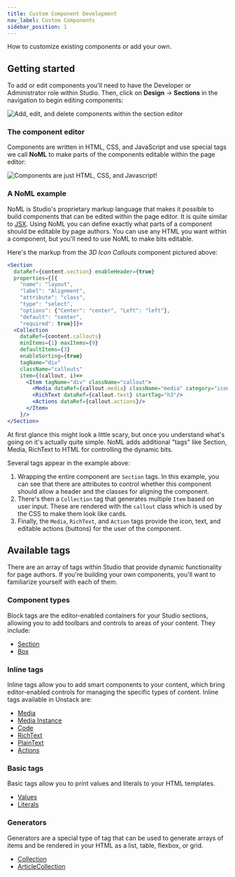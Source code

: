 ```yaml
---
title: Custom Component Development
nav_label: Custom Components
sidebar_position: 1
---
```

How to customize existing components or add your own.

## Getting started

To add or edit components you'll need to have the Developer or Administrator role within Studio. Then, click on **Design** -> **Sections** in the navigation to begin editing components:

![Add, edit, and delete components within the section editor](/assets/unstack-components.png)

### The component editor

Components are written in HTML, CSS, and JavaScript and use special tags we call **NoML** to make parts of the components editable within the page editor:

![Components are just HTML, CSS, and Javascript!](/assets/BA6C1C46-F1CC-4B60-9509-7F7968553378_1_201_a.jpeg)

### A NoML example

NoML is Studio's proprietary markup language that makes it possible to build components that can be edited within the page editor. It is quite similar to [JSX](https://reactjs.org/docs/introducing-jsx.html). Using NoML you can define exactly what parts of a component should be editable by page authors. You can use any HTML you want within a component, but you'll need to use NoML to make bits editable.

Here's the markup from the _3D Icon Callouts_ component pictured above:

```jsx
<Section  
  dataRef={content.section} enableHeader={true}
  properties={[{
    "name": "layout", 
    "label": "Alignment", 
    "attribute": "class", 
    "type": "select", 
    "options": {"Center": "center", "Left": "left"}, 
    "default": "center", 
    "required": true}]}>
  <Collection
    dataRef={content.callouts}
    minItems={1} maxItems={9}
    defaultItems={3}
    enableSorting={true}
    tagName="div"
    className="callouts"
    item={(callout, i)=>
      <Item tagName="div" className="callout">
        <Media dataRef={callout.media} className="media" category="icon" aspectRatio="1"/>
        <RichText dataRef={callout.text} startTag="h3"/>
        <Actions dataRef={callout.actions}/>
      </Item>
    }/>
</Section>
```

At first glance this might look a little scary, but once you understand what's going on it's actually quite simple. NoML adds additional "tags" like Section, Media, RichText to HTML for controlling the dynamic bits.

Several tags appear in the example above:

1. Wrapping the entire component are `Section` tags. In this example, you can see that there are attributes to control whether this component should allow a header and the classes for aligning the component.
2. There's then a `Collection` tag that generates multiple `Item` based on user input. These are rendered with the `callout` class which is used by the CSS to make them look like cards.
3. Finally, the `Media`, `RichText`, and `Action` tags provide the icon, text, and editable actions (buttons) for the user of the component.

## Available tags

There are an array of tags within Studio that provide dynamic functionality for page authors. If you're building your own components, you'll want to familiarize yourself with each of them.

### Component types

Block tags are the editor-enabled containers for your Studio sections, allowing you to add toolbars and controls to areas of your content. They include:

* [Section](/docs/studio/developers/components/section)
* [Box](/docs/studio/developers/tags/box)

### Inline tags

Inline tags allow you to add smart components to your content, which bring editor-enabled controls for managing the specific types of content. Inline tags available in Unstack are:

* [Media](/docs/studio/developers/tags/media)
* [Media Instance](/docs/studio/content/Media-Management/Media-Overview)
* [Code](/docs/studio/developers/tags/code)
* [RichText](/docs/studio/developers/tags/richtext)
* [PlainText](/docs/studio/developers/tags/plaintext)
* [Actions](/docs/studio/developers/tags/actions)

### Basic tags

Basic tags allow you to print values and literals to your HTML templates.

* [Values](/docs/studio/developers/features/values)
* [Literals](/docs/studio/developers/features/literals)

### Generators

Generators are a special type of tag that can be used to generate arrays of items and be rendered in your HTML as a list, table, flexbox, or grid.

* [Collection](/docs/studio/developers/tags/collection)
* [ArticleCollection](/docs/studio/developers/tags/articles)
